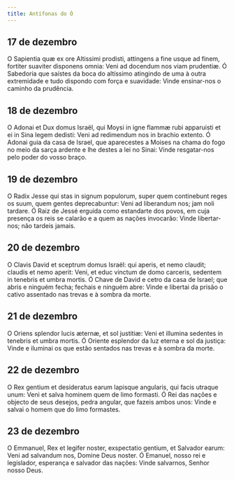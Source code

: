 ```yaml
---
title: Antífonas do Ó
---
```


## 17 de dezembro

<div class="side-by-side not-content">
  <span>
    O Sapientia quæ ex ore Altissimi prodisti, attingens a fine usque ad finem,
    fortiter suaviter disponens omnia: Veni ad docendum nos viam prudentiæ.
  </span>
  <span>
    Ó Sabedoria que saístes da boca do altíssimo atingindo de uma à outra
    extremidade e tudo dispondo com força e suavidade: Vinde ensinar-nos o
    caminho da prudência.
  </span>
</div>

## 18 de dezembro

<div class="side-by-side not-content">
  <span>
    O Adonai et Dux domus Israël, qui Moysi in igne flammæ rubi apparuisti et ei
    in Sina legem dedisti: Veni ad redimendum nos in brachio extento.
  </span>
  <span>
    Ó Adonai guia da casa de Israel, que aparecestes a Moises na chama do fogo
    no meio da sarça ardente e lhe destes a lei no Sinai: Vinde resgatar-nos
    pelo poder do vosso braço.
  </span>
</div>

## 19 de dezembro

<div class="side-by-side not-content">
  <span>
    O Radix Jesse qui stas in signum populorum, super quem continebunt reges os
    suum, quem gentes deprecabuntur: Veni ad liberandum nos; jam noli tardare.
  </span>
  <span>
    Ó Raiz de Jessé erguida como estandarte dos povos, em cuja presença os reis
    se calarão e a quem as nações invocarão: Vinde libertar-nos; não tardeis
    jamais.
  </span>
</div>

## 20 de dezembro

<div class="side-by-side not-content">
  <span>
    O Clavis David et sceptrum domus Israël: qui aperis, et nemo claudit;
    claudis et nemo aperit: Veni, et educ vinctum de domo carceris, sedentem in
    tenebris et umbra mortis.
  </span>
  <span>
    Ó Chave de David e cetro da casa de Israel; que abris e ninguém fecha;
    fechais e ninguém abre: Vinde e libertai da prisão o cativo assentado nas
    trevas e à sombra da morte.
  </span>
</div>

## 21 de dezembro

<div class="side-by-side not-content">
  <span>
    O Oriens splendor lucis æternæ, et sol justitiæ: Veni et illumina sedentes
    in tenebris et umbra mortis.
  </span>
  <span>
    Ó Oriente esplendor da luz eterna e sol da justiça: Vinde e iluminai os que
    estão sentados nas trevas e à sombra da morte.
  </span>
</div>

## 22 de dezembro

<div class="side-by-side not-content">
  <span>
    O Rex gentium et desideratus earum lapisque angularis, qui facis utraque
    unum: Veni et salva hominem quem de limo formasti.
  </span>
  <span>
    Ó Rei das nações e objecto de seus desejos, pedra angular, que fazeis ambos
    unos: Vinde e salvai o homem que do limo formastes.
  </span>
</div>

## 23 de dezembro

<div class="side-by-side not-content">
  <span>
    O Emmanuel, Rex et legifer noster, exspectatio gentium, et Salvador earum:
    Veni ad salvandum nos, Domine Deus noster.
  </span>
  <span>
    Ó Emanuel, nosso rei e legislador, esperança e salvador das nações: Vinde
    salvarnos, Senhor nosso Deus.
  </span>
</div>

